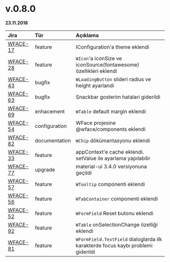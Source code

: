 # v.0.8.0

**23.11.2018**


| Jira                                                      | Tür           | Açıklama                                                                        |
|:----------------------------------------------------------|:--------------|:--------------------------------------------------------------------------------|
| [WFACE-17](https://jira.digiturk.com.tr/browse/WFACE-17)  | feature       | IConfiguration'a theme eklendi                                                  |
| [WFACE-28](https://jira.digiturk.com.tr/browse/WFACE-28)  | feature       | `WIcon`'a iconSize ve iconSource(fontawesome) özellikleri eklendi               |
| [WFACE-43](https://jira.digiturk.com.tr/browse/WFACE-43)  | bugfix        | `WLoadingButton` slideri radius ve height ayarlandi                             |
| [WFACE-63](https://jira.digiturk.com.tr/browse/WFACE-63)  | bugfix        | Snackbar gosterim hatalari giderildi                                            |
| [WFACE-69](https://jira.digiturk.com.tr/browse/WFACE-69)  | enhacement    | `WTable` default margin eklendi                                                 |
| [WFACE-54](https://jira.digiturk.com.tr/browse/WFACE-54)  | configuration | WFace projesine @wface/components eklendi                                       |
| [WFACE-82](https://jira.digiturk.com.tr/browse/WFACE-82)  | documentation | `WChip` dökümantasyonu eklendi                                                  |
| [WFACE-33](https://jira.digiturk.com.tr/browse/WFACE-33)  | feature       | appContext'e cache eklendi. setValue ile ayarlama yapılabilir                   |
| [WFACE-77](https://jira.digiturk.com.tr/browse/WFACE-77)  | upgrade       | material-ui 3.4.0 versiyonuna geçildi                                           |
| [WFACE-57](https://jira.digiturk.com.tr/browse/WFACE-57)  | feature       | `WTooltip` componenti eklendi                                                   |
| [WFACE-56](https://jira.digiturk.com.tr/browse/WFACE-56)  | feature       | `WTabContainer` componenti eklendi                                              |
| [WFACE-52](https://jira.digiturk.com.tr/browse/WFACE-52)  | feature       | `WFormField` Reset butonu eklendi                                               |
| [WFACE-92](https://jira.digiturk.com.tr/browse/WFACE-92)  | feature       | `WTable` onSelectionChange özelliği eklendi                                     |
| [WFACE-81](https://jira.digiturk.com.tr/browse/WFACE-81)  | feature       | `WFormField.TextField` dialoglarda ilk karakterde focus kaybı problemi giderildi|

